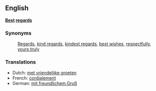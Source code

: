 ==English==
'''[[Best]] [[regards]]'''

===Synonyms===
:[[Regards]], [[kind regards]], [[kindest regards]], [[best wishes]], [[respectfully]], [[yours truly]]

===Translations===

{{top}}
<!--languages from A to I go here-->
*Dutch: [[met vriendelijke groeten]]
*French: [[cordialement]]
*German: [[mit freundlichem Gruß]]
{{mid}}
<!--languages from J to Z go here-->
{{bottom}}
